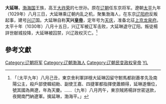 '''大延琳'''，[[渤海国|渤海国]]王族，高王[[大祚荣|大祚荣]]的七世孙。原在[[辽朝|辽朝]]任东京将军。遼朝[[太平_(辽朝)|太平]]九年（1029年）八月三日，大延琳乘辽朝内乱之机，聚集渤海人，在东京[[辽阳府|辽阳府]]反叛起事，建号[[兴辽|兴辽]]国。大延琳自称'''天兴[[皇帝|皇帝]]'''，定年号为[[天庆_(大延琳)|天庆]]，准备北征[[上京龙泉府|上京龙泉府]]。太平十年（1030年）八月十五日，兴辽军被辽军击败，大延琳退守辽阳。叛徒楊詳世献城投降，大延琳被囚禁，兴辽政权灭亡。<ref>{{cite wikisource|title=遼史本紀第十七聖宗八|last=脫脫|wslink=zh:遼史/卷17}}「〔太平九年〕八月己丑，東京舍利軍詳穩大延琳囚留守駙馬都尉蕭孝先及南陽公主，殺戶部使韓紹勛、副使王嘉、四捷軍都指揮使蕭頗得，延琳遂僭位，號其國為興遼，年為天慶。……〔九年〕八月丙午，東京賊將楊詳世密送款，夜開南門納遼軍。擒延琳，渤海平。」</ref>

==參考文獻==
{{Reflist}}

{{中國民變起事領袖}}
{{辽朝人物小作品}}
[[Category:辽朝将军|Category:辽朝将军]]
[[Category:辽朝渤海人|Category:辽朝渤海人]]
[[Category:辽朝民变政权皇帝|Category:辽朝民变政权皇帝]]
[[Category:大姓|YL]]